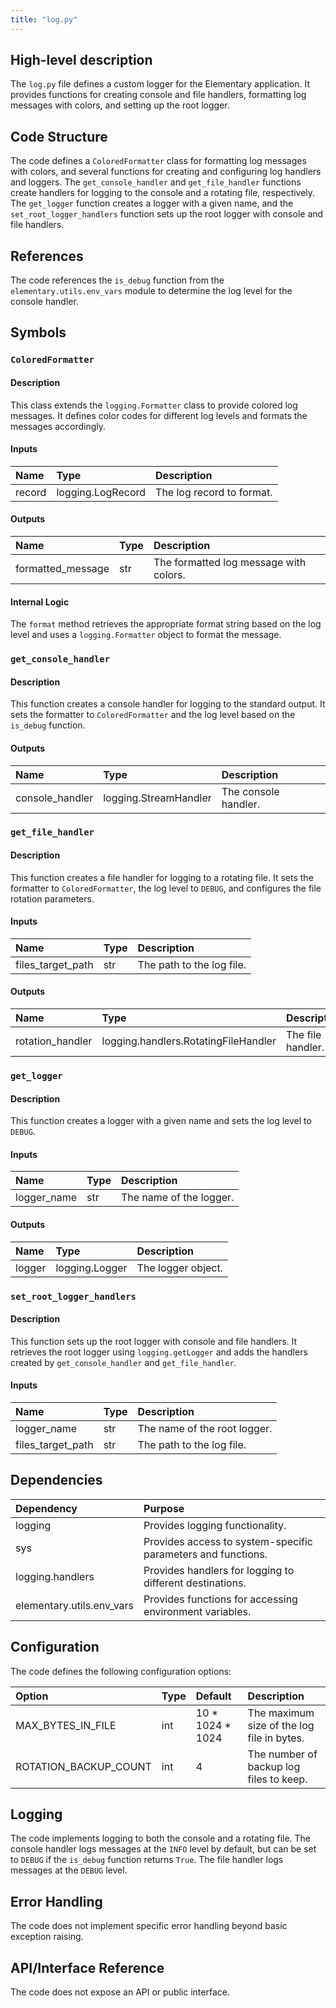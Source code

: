 ```yaml
---
title: "log.py"
---
```


## High-level description
The `log.py` file defines a custom logger for the Elementary application. It provides functions for creating console and file handlers, formatting log messages with colors, and setting up the root logger.

## Code Structure
The code defines a `ColoredFormatter` class for formatting log messages with colors, and several functions for creating and configuring log handlers and loggers. The `get_console_handler` and `get_file_handler` functions create handlers for logging to the console and a rotating file, respectively. The `get_logger` function creates a logger with a given name, and the `set_root_logger_handlers` function sets up the root logger with console and file handlers.

## References
The code references the `is_debug` function from the `elementary.utils.env_vars` module to determine the log level for the console handler.

## Symbols

### `ColoredFormatter`
#### Description
This class extends the `logging.Formatter` class to provide colored log messages. It defines color codes for different log levels and formats the messages accordingly.

#### Inputs
| Name | Type | Description |
|:-----|:-----|:------------|
| record | logging.LogRecord | The log record to format. |

#### Outputs
| Name | Type | Description |
|:-----|:-----|:------------|
| formatted_message | str | The formatted log message with colors. |

#### Internal Logic
The `format` method retrieves the appropriate format string based on the log level and uses a `logging.Formatter` object to format the message.

### `get_console_handler`
#### Description
This function creates a console handler for logging to the standard output. It sets the formatter to `ColoredFormatter` and the log level based on the `is_debug` function.

#### Outputs
| Name | Type | Description |
|:-----|:-----|:------------|
| console_handler | logging.StreamHandler | The console handler. |

### `get_file_handler`
#### Description
This function creates a file handler for logging to a rotating file. It sets the formatter to `ColoredFormatter`, the log level to `DEBUG`, and configures the file rotation parameters.

#### Inputs
| Name | Type | Description |
|:-----|:-----|:------------|
| files_target_path | str | The path to the log file. |

#### Outputs
| Name | Type | Description |
|:-----|:-----|:------------|
| rotation_handler | logging.handlers.RotatingFileHandler | The file handler. |

### `get_logger`
#### Description
This function creates a logger with a given name and sets the log level to `DEBUG`.

#### Inputs
| Name | Type | Description |
|:-----|:-----|:------------|
| logger_name | str | The name of the logger. |

#### Outputs
| Name | Type | Description |
|:-----|:-----|:------------|
| logger | logging.Logger | The logger object. |

### `set_root_logger_handlers`
#### Description
This function sets up the root logger with console and file handlers. It retrieves the root logger using `logging.getLogger` and adds the handlers created by `get_console_handler` and `get_file_handler`.

#### Inputs
| Name | Type | Description |
|:-----|:-----|:------------|
| logger_name | str | The name of the root logger. |
| files_target_path | str | The path to the log file. |

## Dependencies
| Dependency | Purpose |
|:-----------|:--------|
| logging | Provides logging functionality. |
| sys | Provides access to system-specific parameters and functions. |
| logging.handlers | Provides handlers for logging to different destinations. |
| elementary.utils.env_vars | Provides functions for accessing environment variables. |

## Configuration
The code defines the following configuration options:

| Option | Type | Default | Description |
|:-------|:-----|:--------|:------------|
| MAX_BYTES_IN_FILE | int | 10 * 1024 * 1024 | The maximum size of the log file in bytes. |
| ROTATION_BACKUP_COUNT | int | 4 | The number of backup log files to keep. |

## Logging
The code implements logging to both the console and a rotating file. The console handler logs messages at the `INFO` level by default, but can be set to `DEBUG` if the `is_debug` function returns `True`. The file handler logs messages at the `DEBUG` level.

## Error Handling
The code does not implement specific error handling beyond basic exception raising.

## API/Interface Reference
The code does not expose an API or public interface.
